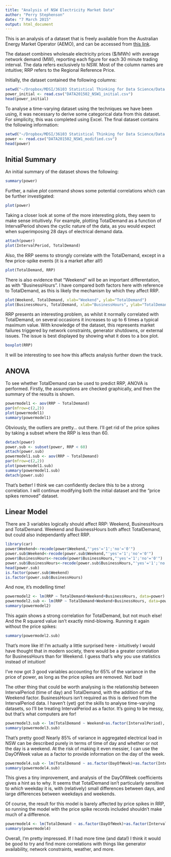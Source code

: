 ```yaml
---
title: "Analysis of NSW Electricity Market Data"
author: "Perry Stephenson"
date: "7 March 2015"
output: html_document
---
```


This is an analysis of a dataset that is freely available from the Australian Energy Market Operator (AEMO), and can be accessed from <a href="http://www.aemo.com.au/Electricity/Data/Price-and-Demand/Aggregated-Price-and-Demand-Data-Files">this link</a>.

The dataset combines wholesale electricity prices ($/MWh) with average network demand (MW), reporting each figure for each 30 minute trading interval. The data refers exclusively to NSW. Most of the column names are intuitive; RRP refers to the Regional Reference Price.

Initially, the dataset contained the following columns:

```r
setwd("~/Dropbox/MDSI/36103 Statistical Thinking for Data Science/Data Sets Cluster 1")
power_initial <- read.csv("DATA201502_NSW1_initial.csv")
head(power_initial)
```

<p>To analyse a time-varying dataset using the techniques we have been using, it was necessary to derive some categorical data from this dataset. For simplicity, this was completed using Excel. The final dataset contains the following information:<p>

```r
setwd("~/Dropbox/MDSI/36103 Statistical Thinking for Data Science/Data Sets Cluster 1")
power <- read.csv("DATA201502_NSW1_modified.csv")
head(power)
```

<h2>Initial Summary</h2>
An initial summary of the dataset shows the following:

```r
summary(power)
```

Further, a naïve <i>plot</i> command shows some potential correlations which can be further investigated:

```r
plot(power)
```

Taking a closer look at some of the more interesting plots, they seem to make sense intuitively. For example, plotting TotalDemand as a function of IntervalPeriod shows the cyclic nature of the data, as you would expect when superimposing 28 days of electrical demand data.

```r
attach(power)
plot(IntervalPeriod, TotalDemand)
```

Also, the RRP seems to strongly correlate with the TotalDemand, except in a few price-spike events (it is a market after all!)

```r
plot(TotalDemand, RRP)
```

There is also evidence that "Weekend" will be an important differentation, as with "BusinessHours". I have compared both factors here with reference to TotalDemand, as this is likely the mechanism by which they affect RRP.

```r
plot(Weekend, TotalDemand, xlab="Weekend", ylab="TotalDemand")
plot(BusinessHours, TotalDemand, xlab="BusinessHours", ylab="TotalDemand")
```

RRP presents an interesting problem, as whilst it normally correlated with TotalDemand, on several occasions it increases to up to 6 times a typical maximum value. With knowledge of the dataset, this represents market failures triggered by network constraints, generator shutdowns, or external issues. The issue is best displayed by showing what it does to a box plot.

```r
boxplot(RRP)
```

It will be interesting to see how this affects analysis further down the track.

<h2>ANOVA</h2>

To see whether TotalDemand can be used to predict RRP, ANOVA is performed. Firstly, the assumptions are checked graphically, and then the summary of the results is shown.

```r
powermodel1 <- aov(RRP ~ TotalDemand)
par(mfrow=c(2,2))
plot(powermodel1)
summary(powermodel1)
```

Obviously, the outliers are pretty... out there. I'll get rid of the price spikes by taking a subset where the RRP is less than 60.

```r
detach(power)
power.sub <- subset(power, RRP < 60)
attach(power.sub)
powermodel1.sub <- aov(RRP ~ TotalDemand)
par(mfrow=c(2,2))
plot(powermodel1.sub)
summary(powermodel1.sub)
detach(power.sub)
```

That's better! I think we can confidently declare this to be a strong correlation. I will continue modifying both the initial dataset and the "price spikes removed" dataset.

<h2>Linear Model</h2>
There are 3 variables logically should affect RRP: Weekend, BusinessHours and TotalDemand. Weekend and BusinessHours both affect TotalDemand, but could also independantly affect RRP. 

```r
library(car)
power$Weekend<-recode(power$Weekend,"'yes'='1';'no'='0'")
power.sub$Weekend<-recode(power.sub$Weekend,"'yes'='1';'no'='0'")
power$BusinessHours<-recode(power$BusinessHours,"'yes'='1';'no'='0'")
power.sub$BusinessHours<-recode(power.sub$BusinessHours,"'yes'='1';'no'='0'")
head(power.sub)
is.factor(power.sub$Weekend)
is.factor(power.sub$BusinessHours)
```

And now, it's modelling time!

```r
powermodel2 <- lm(RRP ~ TotalDemand+Weekend+BusinessHours, data=power)
powermodel2.sub <- lm(RRP ~ TotalDemand+Weekend+BusinessHours, data=power.sub)
summary(powermodel2)
```
This again shows a strong correlation for TotalDemand, but not much else! And the R squared value isn't exactly mind-blowing. Running it again without the price spikes:
```r
summary(powermodel2.sub)
```
That's more like it! I'm actually a little surprised here - intuitively I would have thought that in modern society, there would be a greater correlation for BusinessHours than for Weekend. I guess that's why you use statistics instead of intuition!

I've now got 3 good variables accounting for 65% of the variance in the price of power, as long as the price spikes are removed. Not bad!  

The other thing that could be worth analysing is the relationship between IntervalPeriod (time of day) and TotalDemand, with the addition of the Weekend factor. BusinessHours isn't required as this is derived from the IntervalPeriod data. I haven't (yet) got the skills to analyse time-varying datasets, so I'll be treating IntervalPeriod as a factor. It's going to be messy, but that's what computers are for!

```r
powermodel3.sub <- lm(TotalDemand ~ Weekend+as.factor(IntervalPeriod), data=power.sub)
summary(powermodel3.sub)
```

That's pretty good! Nearly 85% of variance in aggregated electrical load in NSW can be described purely in terms of time of day and whether or not the day is a weekend. At the risk of making it even messier, I can use the DayOfWeek value as a factor to provide information on the day of the week.

```r
powermodel4.sub <- lm(TotalDemand ~ as.factor(DayOfWeek)+as.factor(IntervalPeriod), data=power.sub)
summary(powermodel4.sub)
```
This gives a tiny improvement, and analysis of the DayOfWeek coefficients gives a hint as to why. It seems that TotalDemand isn't particularly sensitive to <i>which</i> weekday it is, with (relatively) small differences between days, and large differences between weekdays and weekends.

Of course, the result for this model is barely affected by price spikes in RRP, so running the model with the price spike records included shouldn't make much of a difference.

```r
powermodel4 <- lm(TotalDemand ~ as.factor(DayOfWeek)+as.factor(IntervalPeriod), data=power)
summary(powermodel4)
```

Overall, I'm pretty impressed. If I had more time (and data!) I think it would be good to try and find more correlations with things like generator availability, network constraints, weather, and more.